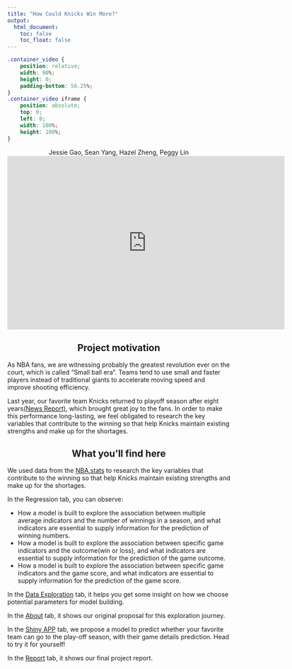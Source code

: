 ```yaml
---
title: "How Could Knicks Win More?"
output: 
  html_document:
    toc: false
    toc_float: false
---
```

<style type="text/css">

h1.title {
  text-align: center;
}

</style>

```css
.container_video {
    position: relative;
    width: 90%;
    height: 0;
    padding-bottom: 56.25%;
}
.container_video iframe {
    position: absolute;
    top: 0;
    left: 0;
    width: 100%;
    height: 100%;
}
```

<center>Jessie Gao, Sean Yang, Hazel Zheng, Peggy Lin</center>

<center><div class="container_video">
<iframe width="627" height="392" src="https://www.youtube.com/embed/jSXNlDmA97A" title="YouTube video player" frameborder="0" allow="accelerometer; autoplay; clipboard-write; encrypted-media; gyroscope; picture-in-picture" allowfullscreen></iframe>
</div></center>


<h2><center>Project motivation</center></h2>

As NBA fans, we are witnessing probably the greatest revolution ever on the court, which is called "Small ball era". Teams tend to use small and faster players instead of traditional giants to accelerate moving speed and improve shooting efficiency. 

Last year, our favorite team Knicks returned to playoff season after eight years[(News Report)](https://www.nytimes.com/2021/05/13/sports/basketball/knicks-playoffs.html), which brought great joy to the fans. In order to make this performance long-lasting, we feel obligated to research the key variables that contribute to the winning so that help Knicks maintain existing strengths and make up for the shortages. 

<h2><center>What you'll find here</center></h2>

We used data from the [NBA.stats](https://www.nba.com/stats/) to research the key variables that contribute to the winning so that help Knicks maintain existing strengths and make up for the shortages.

In the Regression tab, you can observe:

  * How a model is built to explore the association between multiple average indicators and the number of winnings in a season, and what indicators are essential to supply information for the prediction of winning numbers.
  * How a model is built to explore the association between specific game indicators and the outcome(win or loss), and what indicators are essential to supply information for the prediction of the game outcome.
  * How a model is built to explore the association between specific game indicators and the game score, and what indicators are essential to supply information for the prediction of the game score.

In the [Data Exploration](eda.html) tab, it helps you get some insight on how we choose potential parameters for model building. 

In the [About](proposal.html) tab, it shows our original proposal for this exploration journey.

In the [Shiny APP](Prediction Tool) tab, we propose a model to predict whether your favorite team can go to the play-off season, with their game details prediction. Head to try it for yourself!

In the [Report](final_report.html) tab, it shows our final project report. 




